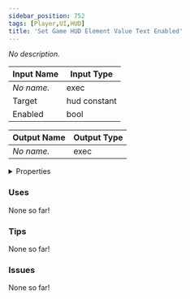 ```yaml
---
sidebar_position: 752
tags: [Player,UI,HUD]
title: 'Set Game HUD Element Value Text Enabled'
---
```


*No description.*






<EsbSvg />

| Input Name | Input Type |
|-----------|-----------|
| *No name.* | exec |
| Target | hud constant |
| Enabled | bool |

| Output Name | Output Type |
|-----------|-----------|
| *No name.* | exec |


<details>
  <summary>Properties</summary>
  <div>
    <div>
    <table>
      <thead>
        <tr>
          <th>Is beta required?</th>
          <th>❌</th>
        </tr>
        <tr>
          <th>Is this chip a trolling risk?</th>
          <th>❌</th>
        </tr>
        <tr>
          <th>Is this chip a role assignment risk?</th>
          <th>❌</th>
        </tr>
        <tr>
          <th>Chip UUID</th>
          <th>a980fe11-65d0-4ae2-bd4c-6405cfc01ce0</th>
        </tr>
      </thead>
    </table>
    </div>
  </div>
</details>

### Uses

None so far!

### Tips

None so far!

### Issues

None so far!